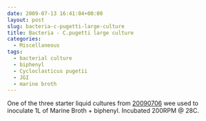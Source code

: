 ```yaml
---
date: 2009-07-13 16:41:04+00:00
layout: post
slug: bacteria-c-pugetti-large-culture
title: Bacteria - C.pugetti large culture
categories:
  - Miscellaneous
tags:
  - bacterial culture
  - biphenyl
  - Cycloclasticus pugetii
  - JGI
  - marine broth
---
```


One of the three starter liquid cultures from [20090706](/Sam%27s+Working+Notebook+Jun-Aug+2009#sjw20090706) wee used to inoculate 1L of Marine Broth + biphenyl. Incubated 200RPM @ 28C.
